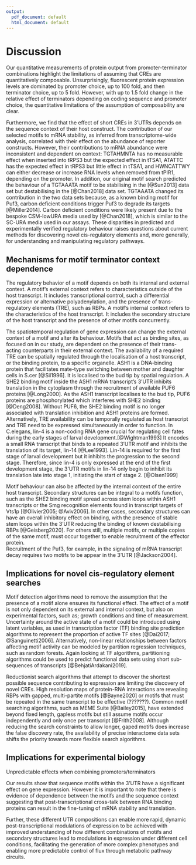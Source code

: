 ```yaml
---
output:
  pdf_document: default
  html_document: default
---
```

# Discussion

Our quantitative measurements of protein output from promoter-terminator combinations highlight the limitations of assuming that CREs are quantitatively composable.
Unsurprisingly, fluorescent protein expression levels are dominated by promoter choice, up to 100 fold, and then terminator choice, up to 5 fold. 
However, with up to 1.5 fold change in the relative effect of terminators depending on coding sequence and promoter choice, the quantitative limitations of the assumption of composability are clear. 

Furthermore, we find that the effect of short CREs in 3'UTRs depends on the sequence context of their host construct.
The contribution of our selected motifs to mRNA stability, as inferred from transcriptome-wide analysis, correlated with their effect on the abundance of reporter constructs.
However, their contributions to mRNA abundance were inconsistent and dependent on context: TGTAHMNTA has no measurable effect when inserted into tRPS3 but the expected effect in tTSA1, ATATTC has the expected effect in tRPS3 but little effect in tTSA1, and HWNCATTWY can either decrease or increase RNA levels when removed from tPIR1, depending on the promoter.
In addition, our original motif search predicted the behaviour of a TGTAAATA motif to be stabilising in the [@Sun2013] data set but destabilising in the [@Chan2018] data set.
TGTAAATA changed its contribution in the two data sets because, as a known binding motif for Puf3, carbon deficient conditions trigger Puf3 to degrade its targets [@Miller2014].
Carbon deficient conditions were likely present due to the bespoke CSM-lowURA media used by [@Chan2018], which is similar to the SC-URA media used in our assays.
These disparities in predicted and experimentally verified regulatory behaviour raises questions about current methods for discovering novel cis-regulatory elements and, more generally, for understanding and manipulating regulatory pathways.

## Mechanisms for motif terminator context dependence

The regulatory behavior of a motif depends on both its internal and external context. 
A motif's external context refers to characteristics outside of the host transcript.
It includes transcriptional control, such a differential expression or alternative polyadenylation, and the presence of trans-regulatory elements (TRE), such as RBPs.
A motif's internal context refers to the characteristics of the host transcript.
It includes the secondary structure of the host transcript and the presence of other motifs concurrently.

The spatiotemporal regulation of gene expression can change the external context of a motif and alter its behaviour.
Motifs that act as binding sites, as focused on in our study, are dependent on the presence of their trans-acting counterparts in their external context.
The availability of a required TRE can be spatially regulated through the localisation of a host transcript, or the binding protein, to a specific organelle.
ASH1 is a DNA-binding protein that facilitates mate-type switching between mother and daughter cells in S.cer [@Sil1996]. 
It is localised to the bud tip by spatial regulation.
A SHE2 binding motif inside the ASH1 mRNA transcript's 3'UTR inhibits translation in the cytoplasm through the recruitment of available PUF6 proteins [@Long2000]. 
As the ASH1 transcript localises to the bud tip, PUF6 proteins are phosphorylated which interferes with SHE2 binding [@Deng2008].
Without PUF6, the SHE2 binding motif is no longer associated with translation inhibition and ASH1 proteins are formed.
Alternatively, TRE availability can be temporally regulated as host transcript and TRE need to be expressed simultaneously in order to function.
In C.elegans, lin-4 is a non-coding RNA gene crucial for regulating cell fates during the early stages of larval development.[@Wightman1993]
It encodes a small RNA transcript that binds to a repeated 3'UTR motif and inhibits the translation of its target, lin-14  [@Lee1993].
Lin-14 is required for the first stage of larval development but it inhibits the progression to the second stage.
Therefore, since lin-4 is only expressed at the end of the first development stage, the 3'UTR motifs in lin-14 only begin to inhibit its translation late into stage 1, initiating the start of stage 2. [@Olsen1999]

Motif behaviour can also be affected by the internal context of the entire host transcript.
Secondary structures can be integral to a motifs function, such as the SHE2 binding motif spread across stem loops within ASH1 transcripts or the Smg recognition elements found in transcript targets of Vts1p [@Olivier2005; @Aviv2006]. 
In other cases, secondary structures can have an overall inhibitory effect on binding, with the presence of stable stem loops within the 3’UTR reducing the binding of known destabilising RBPs [@Geisberg2020].
For others still, multiple motifs, or multiple copies of the same motif, must occur together to enable recruitment of the effector protein.  
Recruitment of the Puf3, for example, in the signaling of mRNA transcript decay requires two motifs to be appear in the 3'UTR [@Jackson2004].


## Implications for novel cis-regulatory element searches

Motif detection algorithms need to remove the assumption that the presence of a motif alone ensures its functional effect.
The effect of a motif is not only dependent on its external and internal context, but also on experimental factors, such as; growth conditions and time of measurement.
Uncertainty around the active state of a motif could be introduced using latent variables, as used in transcription factor (TF) binding site prediction algorithms to represent the proportion of active TF sites [@Dai2017; @Sanguinetti2006].
Alternatively, non-linear relationships between factors affecting motif activity can be modeled by partition regression techniques, such as random forests.
Again looking at TF algorithms, partitioning algorithms could be used to predict functional data sets using short sub-sequences of transcripts [@BehjatiArdakani2019]. 

Reductionist search algorithms that attempt to discover the shortest possible sequence contributing to expression are limiting the discovery of novel CREs. 
High resolution maps of protein-RNA interactions are revealing RBPs with gapped, multi-partite motifs [@Bayne2020] or motifs that must be repeated in the same transcript to be effective (???????).
Common motif searching algorithms, such as MEME Suite [@Bailey2015], have extended beyond fixed length, gapless motifs but still assume motifs occur independently and only once per transcript [@Frith2008].
Although reducing the search constraints to allow longer, gaped motifs does increase the false discovery rate, the availability of precise interactome data sets shifts the priority towards more flexible search algorithms.

## Implications for experimental biology

Unpredictable effects when combining promoters/terminators

Our results show that sequence motifs within the 3'UTR have a significant effect on gene expression.
However it is important to note that there is evidence of dependence between the motifs and the sequence context suggesting that post-transcriptional cross-talk between RNA binding proteins can result in the fine-tuning of mRNA stability and translation. 

Further, these different UTR compositions can enable more rapid, dynamic post-transcriptional modulations of expression to be achieved with improved understanding of how different combinations of motifs and secondary structures lead to modulations in expression under different cell conditions, facilitating the generation of more complex phenotypes and enabling more predictable control of flux through metabolic pathway circuits.
